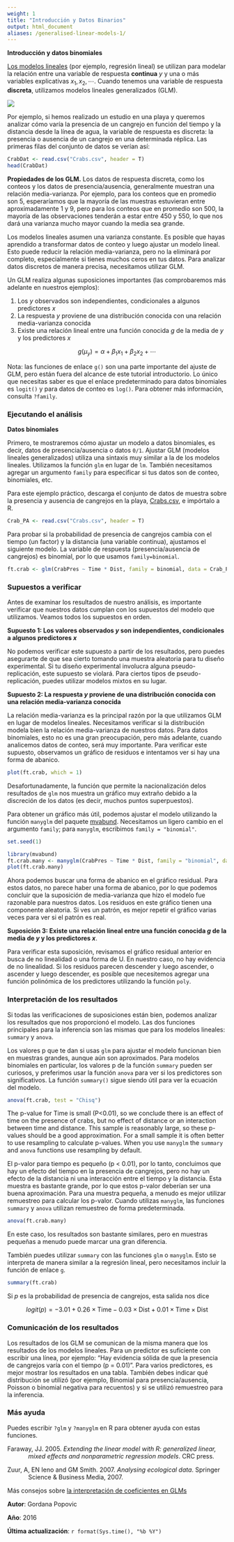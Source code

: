 ```yaml
---
weight: 1
title: "Introducción y Datos Binarios"
output: html_document
aliases: /generalised-linear-models-1/
---
```

**Introducción y datos binomiales**

[Los modelos lineales](/statistics/linear-models/) (por ejemplo, regresión lineal) se utilizan para modelar la relación entre una variable de respuesta **continua** $y$ y una o más variables explicativas $x_1, x_2, \cdots$. Cuando tenemos una variable de respuesta **discreta**, utilizamos modelos lineales generalizados (GLM).


![](GLM1_binary_image.jpg)


Por ejemplo, si hemos realizado un estudio en una playa y queremos analizar cómo varía la presencia de un cangrejo en función del tiempo y la distancia desde la línea de agua, la variable de respuesta es discreta: la presencia o ausencia de un cangrejo en una determinada réplica. Las primeras filas del conjunto de datos se verían así:


```r
CrabDat <- read.csv("Crabs.csv", header = T)
head(CrabDat)
```
  
**Propiedades de los GLM.** Los datos de respuesta discreta, como los conteos y los datos de presencia/ausencia, generalmente muestran una relación media-varianza. Por ejemplo, para los conteos que en promedio son 5, esperaríamos que la mayoría de las muestras estuvieran entre aproximadamente 1 y 9, pero para los conteos que en promedio son 500, la mayoría de las observaciones tenderán a estar entre 450 y 550, lo que nos dará una varianza mucho mayor cuando la media sea grande.

Los modelos lineales asumen una varianza constante. Es posible que hayas aprendido a transformar datos de conteo y luego ajustar un modelo lineal. Esto puede reducir la relación media-varianza, pero no la eliminará por completo, especialmente si tienes muchos ceros en tus datos. Para analizar datos discretos de manera precisa, necesitamos utilizar GLM.

Un GLM realiza algunas suposiciones importantes (las comprobaremos más adelante en nuestros ejemplos):

1. Los $y$ observados son independientes, condicionales a algunos predictores $x$
2. La respuesta $y$ proviene de una distribución conocida con una relación media-varianza conocida
3. Existe una relación lineal entre una función conocida $g$ de la media de $y$ y los predictores $x$

$$ g(\mu_y) = \alpha + \beta_1 x_1 + \beta_2 x_2 + \cdots $$


Nota: las funciones de enlace `g()` son una parte importante del ajuste de GLM, pero están fuera del alcance de este tutorial introductorio. Lo único que necesitas saber es que el enlace predeterminado para datos binomiales es `logit()` y para datos de conteo es `log()`. Para obtener más información, consulta `?family`.

### Ejecutando el análisis

**Datos binomiales**

Primero, te mostraremos cómo ajustar un modelo a datos binomiales, es decir, datos de presencia/ausencia o datos `0/1`. Ajustar GLM (modelos lineales generalizados) utiliza una sintaxis muy similar a la de los modelos lineales. Utilizamos la función `glm` en lugar de `lm`. También necesitamos agregar un argumento `family` para especificar si tus datos son de conteo, binomiales, etc.

Para este ejemplo práctico, descarga el conjunto de datos de muestra sobre la presencia y ausencia de cangrejos en la playa, [Crabs.csv](/datasets/Crabs.csv), e impórtalo a R.


```r
Crab_PA <- read.csv("Crabs.csv", header = T)
```
Para probar si la probabilidad de presencia de cangrejos cambia con el tiempo (un factor) y la distancia (una variable continua), ajustamos el siguiente modelo. La variable de respuesta (presencia/ausencia de cangrejos) es binomial, por lo que usamos `family=binomial`.


```r
ft.crab <- glm(CrabPres ~ Time * Dist, family = binomial, data = Crab_PA)
```
  

### Supuestos a verificar

Antes de examinar los resultados de nuestro análisis, es importante verificar que nuestros datos cumplan con los supuestos del modelo que utilizamos. Veamos todos los supuestos en orden.

**Supuesto 1: Los valores observados $y$ son independientes, condicionales a algunos predictores $x$**

No podemos verificar este supuesto a partir de los resultados, pero puedes asegurarte de que sea cierto tomando una muestra aleatoria para tu diseño experimental. Si tu diseño experimental involucra alguna pseudo-replicación, este supuesto se violará. Para ciertos tipos de pseudo-replicación, puedes utilizar modelos mixtos en su lugar.

**Supuesto 2: La respuesta $y$ proviene de una distribución conocida con una relación media-varianza conocida**

La relación media-varianza es la principal razón por la que utilizamos GLM en lugar de modelos lineales. Necesitamos verificar si la distribución modela bien la relación media-varianza de nuestros datos. Para datos binomiales, esto no es una gran preocupación, pero más adelante, cuando analicemos datos de conteo, será muy importante. Para verificar este supuesto, observamos un gráfico de residuos e intentamos ver si hay una forma de abanico.

    
```r
plot(ft.crab, which = 1)
```


Desafortunadamente, la función que permite la nacionalización delos resultados de `glm` nos muestra un gráfico muy extraño debido a la discreción de los datos (es decir, muchos puntos superpuestos).

Para obtener un gráfico más útil, podemos ajustar el modelo utilizando la función `manyglm` del paquete [mvabund](https://cran.r-project.org/web/packages/mvabund/index.html). Necesitamos un ligero cambio en el argumento `family`; para `manyglm`, escribimos `family = "binomial"`.

```r
set.seed(1)
```

```r
library(mvabund)
ft.crab.many <- manyglm(CrabPres ~ Time * Dist, family = "binomial", data = Crab_PA)
plot(ft.crab.many)
```


Ahora podemos buscar una forma de abanico en el gráfico residual. Para estos datos, no parece haber una forma de abanico, por lo que podemos concluir que la suposición de media-varianza que hizo el modelo fue razonable para nuestros datos. Los residuos en este gráfico tienen una componente aleatoria. Si ves un patrón, es mejor repetir el gráfico varias veces para ver si el patrón es real.

**Suposición 3: Existe una relación lineal entre una función conocida $g$ de la media de $y$ y los predictores $x$**.

Para verificar esta suposición, revisamos el gráfico residual anterior en busca de no linealidad o una forma de U. En nuestro caso, no hay evidencia de no linealidad. Si los residuos parecen descender y luego ascender, o ascender y luego descender, es posible que necesitemos agregar una función polinómica de los predictores utilizando la función `poly`.

### Interpretación de los resultados

Si todas las verificaciones de suposiciones están bien, podemos analizar los resultados que nos proporcionó el modelo. Las dos funciones principales para la inferencia son las mismas que para los modelos lineales: `summary` y `anova`.

Los valores p que te dan si usas `glm` para ajustar el modelo funcionan bien en muestras grandes, aunque aún son aproximados. Para modelos binomiales en particular, los valores p de la función `summary` pueden ser curiosos, y preferimos usar la función `anova` para ver si los predictores son significativos. La función `summary()` sigue siendo útil para ver la ecuación del modelo.


```r
anova(ft.crab, test = "Chisq")
```

The p-value for Time is small (P<0.01), so we conclude there is an effect of time on the presence of crabs, but no effect of distance or an interaction between time and distance. This sample is reasonably large, so these p-values should be a good approximation. For a small sample it is often better to use resampling to calculate p-values. When you use `manyglm` the `summary` and `anova` functions use resampling by default.

El p-valor para tiempo es pequeño (p < 0.01), por lo tanto, concluimos que hay un efecto del tiempo en la presencia de cangrejos, pero no hay un efecto de la distancia ni una interacción entre el tiempo y la distancia. Esta muestra es bastante grande, por lo que estos p-valor deberían ser una buena aproximación. Para una muestra pequeña, a menudo es mejor utilizar remuestreo para calcular los p-valor. Cuando utilizas `manyglm`, las funciones `summary` y `anova` utilizan remuestreo de forma predeterminada.

```r
anova(ft.crab.many)
```

En este caso, los resultados son bastante similares, pero en muestras pequeñas a menudo puede marcar una gran diferencia.

También puedes utilizar `summary` con las funciones `glm` o `manyglm`. Esto se interpreta de manera similar a la regresión lineal, pero necesitamos incluir la función de enlace `g`.


```r
summary(ft.crab)
```

Si $p$ es la probabilidad de presencia de cangrejos, esta salida nos dice

$$ logit(p) = -3.01 + 0.26 \times \text{Time} -0.03 \times \text{Dist} +0.01 \times \text{Time} \times \text{Dist}$$

### Comunicación de los resultados
 
Los resultados de los GLM se comunican de la misma manera que los resultados de los modelos lineales. Para un predictor es suficiente con escribir una línea, por ejemplo: "Hay evidencia sólida de que la presencia de cangrejos varía con el tiempo (p = 0.01)". Para varios predictores, es mejor mostrar los resultados en una tabla. También debes indicar qué distribución se utilizó (por ejemplo, Binomial para presencia/ausencia, Poisson o binomial negativa para recuentos) y si se utilizó remuestreo para la inferencia. 
  

### Más ayuda
 
Puedes escribir `?glm` y `?manyglm` en R para obtener ayuda con estas funciones.

<p style="margin-left: .5in; text-indent: -.5in;">Faraway, JJ. 2005. *Extending the linear model with R: generalized linear, mixed effects and nonparametric regression models*. CRC press.</p>

<p style="margin-left: .5in; text-indent: -.5in;">Zuur, A, EN Ieno and GM Smith. 2007. *Analysing ecological data*. Springer Science & Business Media, 2007.</p>

Más consejos sobre [la interpretación de coeficientes en GLMs](/statistics/glms/interpret-glm-coeffs/)
  

**Autor**: Gordana Popovic
 
**Año**: 2016

**Última actualización**: `r format(Sys.time(), "%b %Y")`

